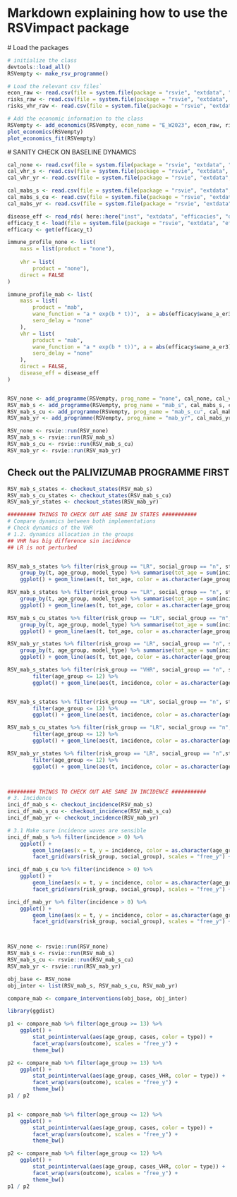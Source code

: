 # Markdown explaining how to use the RSVimpact package

# Load the packages

```r

# initialize the class
devtools::load_all()
RSVempty <- make_rsv_programme()

# Load the relevant csv files`
econ_raw <- read.csv(file = system.file(package = "rsvie", "extdata", "econ", "econ_pars.csv")) 
risks_raw <- read.csv(file = system.file(package = "rsvie", "extdata", "econ", "outcome_risks.csv"))
risks_vhr_raw <- read.csv(file = system.file(package = "rsvie", "extdata", "econ", "outcome_risks_vhr.csv"))

# Add the economic information to the class
RSVempty <- add_economics(RSVempty, econ_name = "E_W2023", econ_raw, risks_raw, risks_vhr_raw)
plot_economics(RSVempty)
plot_economics_fit(RSVempty)

```


# SANITY CHECK ON BASELINE DYNAMICS
```r

cal_none <- read.csv(file = system.file(package = "rsvie", "extdata", "calendars", "cal_none.csv")) 
cal_vhr_s <- read.csv(file = system.file(package = "rsvie", "extdata", "calendars", "cal_vhr_s.csv")) 
cal_vhr_yr <- read.csv(file = system.file(package = "rsvie", "extdata", "calendars", "cal_vhr_yr.csv")) 

cal_mabs_s <- read.csv(file = system.file(package = "rsvie", "extdata", "calendars", "cal_mabs_s.csv")) 
cal_mabs_s_cu <- read.csv(file = system.file(package = "rsvie", "extdata", "calendars", "cal_mabs_s_cu.csv")) 
cal_mabs_yr <- read.csv(file = system.file(package = "rsvie", "extdata", "calendars", "cal_mabs_yr.csv")) 

disease_eff <- read_rds( here::here("inst", "extdata", "efficacies", "disease_specific.rda"))
efficacy_t <- load(file = system.file(package = "rsvie", "extdata", "efficacies", "nmab_nobound_post_wane.RData")) 
efficacy <- get(efficacy_t)

immune_profile_none <- list(
    mass = list(product = "none"),
    
    vhr = list(
        product = "none"),
    direct = FALSE
)

immune_profile_mab <- list(
    mass = list(
        product = "mab",
        wane_function = "a * exp(b * t))",  a = abs(efficacy$wane_a_er3), b = abs(efficacy$wane_b_er3),
        sero_delay = "none"
    ),
    vhr = list(
        product = "mab",
        wane_function = "a * exp(b * t))", a = abs(efficacy$wane_a_er3), b = abs(efficacy$wane_b_er3),
        sero_delay = "none"
    ),
    direct = FALSE,
    disease_eff = disease_eff
)


RSV_none <- add_programme(RSVempty, prog_name = "none", cal_none, cal_vhr_s, immune_profile_none)
RSV_mab_s <- add_programme(RSVempty, prog_name = "mab_s", cal_mabs_s, cal_vhr_s, immune_profile_mab)
RSV_mab_s_cu <- add_programme(RSVempty, prog_name = "mab_s_cu", cal_mabs_s_cu, cal_vhr_s, immune_profile_mab)
RSV_mab_yr <- add_programme(RSVempty, prog_name = "mab_yr", cal_mabs_yr, cal_vhr_yr, immune_profile_mab)

RSV_none <- rsvie::run(RSV_none)
RSV_mab_s <- rsvie::run(RSV_mab_s)
RSV_mab_s_cu <- rsvie::run(RSV_mab_s_cu)
RSV_mab_yr <- rsvie::run(RSV_mab_yr)

```

## Check out the PALIVIZUMAB PROGRAMME FIRST

```r

RSV_mab_s_states <- checkout_states(RSV_mab_s)
RSV_mab_s_cu_states <- checkout_states(RSV_mab_s_cu)
RSV_mab_yr_states <- checkout_states(RSV_mab_yr)

######### THINGS TO CHECK OUT ARE SANE IN STATES ###########
# Compare dynamics between both implementations
# Check dynamics of the VHR
# 1.2. dynamics allocation in the groups
## VHR has big difference sin incidence
## LR is not perturbed


RSV_mab_s_states %>% filter(risk_group == "LR", social_group == "n", state_name %in% c("E0", "E1", "E2", "E3")) %>%
    group_by(t, age_group, model_type) %>% summarise(tot_age = sum(incidence)) %>% filter(age_group <= 12) %>%
    ggplot() + geom_line(aes(t, tot_age, color = as.character(age_group))) + facet_grid(vars(model_type))

RSV_mab_s_states %>% filter(risk_group == "LR", social_group == "n", state_name %in% c("I0", "I1")) %>%
    group_by(t, age_group, model_type) %>% summarise(tot_age = sum(incidence)) %>% filter(age_group <= 12) %>%
    ggplot() + geom_line(aes(t, tot_age, color = as.character(age_group))) + facet_grid(vars(model_type))

RSV_mab_s_cu_states %>% filter(risk_group == "LR", social_group == "n", state_name %in% c("I0", "I1", "I2", "I3")) %>%
    group_by(t, age_group, model_type) %>% summarise(tot_age = sum(incidence)) %>% filter(age_group <= 12) %>%
    ggplot() + geom_line(aes(t, tot_age, color = as.character(age_group))) + facet_grid(vars(model_type))

RSV_mab_yr_states %>% filter(risk_group == "LR", social_group == "n", state_name %in% c("I0", "I1", "I2", "I3")) %>%
    group_by(t, age_group, model_type) %>% summarise(tot_age = sum(incidence)) %>% filter(age_group <= 12) %>%
    ggplot() + geom_line(aes(t, tot_age, color = as.character(age_group))) + facet_grid(vars(model_type))

RSV_mab_s_states %>% filter(risk_group == "VHR", social_group == "n", state_name == "V0_mab") %>% 
        filter(age_group <= 12) %>%
        ggplot() + geom_line(aes(t, incidence, color = as.character(age_group))) + facet_grid(vars(model_type))


RSV_mab_s_states %>% filter(risk_group == "LR", social_group == "n", state_name == "V1_mab") %>% 
        filter(age_group <= 12) %>%
        ggplot() + geom_line(aes(t, incidence, color = as.character(age_group))) + facet_grid(vars(model_type))

RSV_mab_s_cu_states %>% filter(risk_group == "LR", social_group == "n",state_name == "V0_mab") %>% 
        filter(age_group <= 12) %>%
        ggplot() + geom_line(aes(t, incidence, color = as.character(age_group))) + facet_grid(vars(model_type))

RSV_mab_yr_states %>% filter(risk_group == "LR", social_group == "n",state_name == "V0_mab") %>% 
        filter(age_group <= 12) %>%
        ggplot() + geom_line(aes(t, incidence, color = as.character(age_group))) + facet_grid(vars(model_type))



######### THINGS TO CHECK OUT ARE SANE IN INCIDENCE ###########
# 3. Incidence 
inci_df_mab_s <- checkout_incidence(RSV_mab_s)
inci_df_mab_s_cu <- checkout_incidence(RSV_mab_s_cu)
inci_df_mab_yr <- checkout_incidence(RSV_mab_yr)

# 3.1 Make sure incidence waves are sensible
inci_df_mab_s %>% filter(incidence > 0) %>%
    ggplot() + 
        geom_line(aes(x = t, y = incidence, color = as.character(age_group))) + 
        facet_grid(vars(risk_group, social_group), scales = "free_y") + theme_bw()

inci_df_mab_s_cu %>% filter(incidence > 0) %>%
    ggplot() + 
        geom_line(aes(x = t, y = incidence, color = as.character(age_group))) + 
        facet_grid(vars(risk_group, social_group), scales = "free_y") + theme_bw()

inci_df_mab_yr %>% filter(incidence > 0) %>%
    ggplot() + 
        geom_line(aes(x = t, y = incidence, color = as.character(age_group))) + 
        facet_grid(vars(risk_group, social_group), scales = "free_y") + theme_bw()




```


```r

RSV_none <- rsvie::run(RSV_none)
RSV_mab_s <- rsvie::run(RSV_mab_s)
RSV_mab_s_cu <- rsvie::run(RSV_mab_s_cu)
RSV_mab_yr <- rsvie::run(RSV_mab_yr)

obj_base <- RSV_none
obj_inter <- list(RSV_mab_s, RSV_mab_s_cu, RSV_mab_yr)

compare_mab <- compare_interventions(obj_base, obj_inter)

library(ggdist)

p1 <- compare_mab %>% filter(age_group >= 13) %>%
    ggplot() + 
        stat_pointinterval(aes(age_group, cases, color = type)) + 
        facet_wrap(vars(outcome), scales = "free_y") + 
        theme_bw()

p2 <- compare_mab %>% filter(age_group >= 13) %>%
    ggplot() + 
        stat_pointinterval(aes(age_group, cases_VHR, color = type)) + 
        facet_wrap(vars(outcome), scales = "free_y") + 
        theme_bw()
p1 / p2


p1 <- compare_mab %>% filter(age_group <= 12) %>%
    ggplot() + 
        stat_pointinterval(aes(age_group, cases, color = type)) + 
        facet_wrap(vars(outcome), scales = "free_y") + 
        theme_bw()

p2 <- compare_mab %>% filter(age_group <= 12) %>%
    ggplot() + 
        stat_pointinterval(aes(age_group, cases_VHR, color = type)) + 
        facet_wrap(vars(outcome), scales = "free_y") + 
        theme_bw()
p1 / p2

```